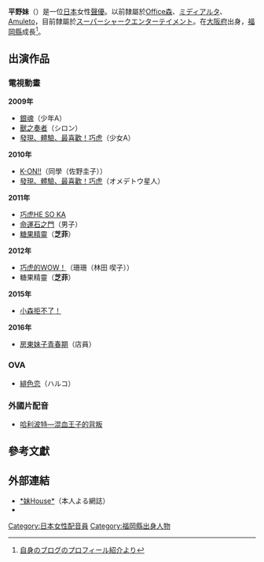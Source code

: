 {{配音員
|姓名= 平野 妹
|圖片= 
|尺寸= 
|補正= 
|替代= 
|簡介= 
|原名= 
|外文名= 
|外文= 
|羅馬拼音= Hirano Mai
|英文名= 
|暱稱= 
|藝名= 
|國籍= {{JPN}}
|籍貫= 
|出生名= 
|生年= 
|生月= 10
|生日= 17
|出生地= {{JPN}}[[福岡縣|福岡縣]]
|歿年= 
|歿月= 
|歿日= 
|死沒地= 
|血型= A型
|配演語言= [[日語|日語]]
|教育程度= 
|宗教信仰= 
|配偶= 
|出身地= 
|所屬= [[スーパーシャークエンターテイメント|スーパーシャークエンターテイメント]]
|任職紀錄= 
|出道作= 
|代表作= 
|網站= 
|其他= 
}}
{{Japanese|japanese=平野 妹|kana=ひらの まい|romaji=Hirano Mai}}

'''平野妹'''（{{bd||10月17日}}）是一位[[日本|日本]]女性[[聲優|聲優]]。以前隸屬於[[Office森|Office森]]、[[ミディアルタ|ミディアルタ]]、[[Amuleto|Amuleto]]，目前隸屬於[[スーパーシャークエンターテイメント|スーパーシャークエンターテイメント]]。在[[大阪府|大阪府]]出身，[[福岡縣|福岡縣]]成長<ref>[http://profile.ameba.jp/himawari1017/ 自身のブログのプロフィール紹介より]{{Dead link|date=2018年9月 |bot=InternetArchiveBot |fix-attempted=yes }}</ref>。

== 出演作品 ==
=== 電視動畫 ===
'''2009年'''
* [[銀魂_(動畫)|銀魂]]（少年A）
* [[獸之奏者|獸之奏者]]（シロン）
* [[可愛巧虎島|發現、體驗、最喜歡！巧虎]]（少女A）
'''2010年'''
* [[K-ON!|K-ON!!]]（同學（佐野圭子））
* [[可愛巧虎島|發現、體驗、最喜歡！巧虎]]（オメデトウ星人）
'''2011年'''
* [[可愛巧虎島|巧虎HE SO KA]]
* [[命運石之門|命運石之門]]（男子）
* [[糖果精靈|糖果精靈]]（'''芝菲'''）
'''2012年'''
* [[可愛巧虎島|巧虎的WOW！]]（珊珊（林田 喫子））
* 糖果精靈（'''芝菲'''）
'''2015年'''
* [[小森拒不了！|小森拒不了！]]
'''2016年'''
* [[房東妹子青春期|房東妹子青春期]]（店員）

=== OVA ===
* [[緋色恋|緋色恋]]（ハルコ）

=== 外國片配音 ===
* [[哈利波特—混血王子的背叛|哈利波特—混血王子的背叛]]

== 參考文獻 ==
{{Reflist|2}}



== 外部連結 ==
* [https://archive.is/20130501134527/ameblo.jp/himawari1017/ *妹House*]（本人よる網誌）
* {{Twitter|hiranomai|平野妹 (hiranomai)}}

{{DEFAULTSORT:Hirano mai}}
[[Category:日本女性配音員|Category:日本女性配音員]]
[[Category:福岡縣出身人物|Category:福岡縣出身人物]]